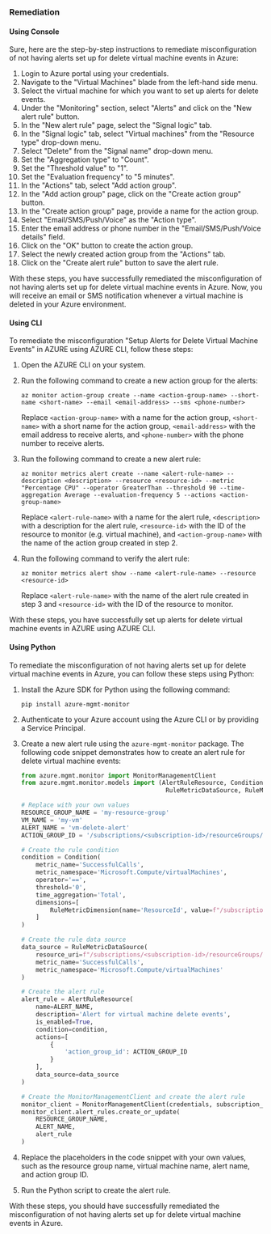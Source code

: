 ### Remediation

#### Using Console

Sure, here are the step-by-step instructions to remediate misconfiguration of not having alerts set up for delete virtual machine events in Azure:

1. Login to Azure portal using your credentials.
2. Navigate to the "Virtual Machines" blade from the left-hand side menu.
3. Select the virtual machine for which you want to set up alerts for delete events.
4. Under the "Monitoring" section, select "Alerts" and click on the "New alert rule" button.
5. In the "New alert rule" page, select the "Signal logic" tab.
6. In the "Signal logic" tab, select "Virtual machines" from the "Resource type" drop-down menu.
7. Select "Delete" from the "Signal name" drop-down menu.
8. Set the "Aggregation type" to "Count".
9. Set the "Threshold value" to "1".
10. Set the "Evaluation frequency" to "5 minutes".
11. In the "Actions" tab, select "Add action group".
12. In the "Add action group" page, click on the "Create action group" button.
13. In the "Create action group" page, provide a name for the action group.
14. Select "Email/SMS/Push/Voice" as the "Action type".
15. Enter the email address or phone number in the "Email/SMS/Push/Voice details" field.
16. Click on the "OK" button to create the action group.
17. Select the newly created action group from the "Actions" tab.
18. Click on the "Create alert rule" button to save the alert rule.

With these steps, you have successfully remediated the misconfiguration of not having alerts set up for delete virtual machine events in Azure. Now, you will receive an email or SMS notification whenever a virtual machine is deleted in your Azure environment.

#### Using CLI

To remediate the misconfiguration "Setup Alerts for Delete Virtual Machine Events" in AZURE using AZURE CLI, follow these steps:

1. Open the AZURE CLI on your system.
2. Run the following command to create a new action group for the alerts:

   ```
   az monitor action-group create --name <action-group-name> --short-name <short-name> --email <email-address> --sms <phone-number>
   ```

   Replace `<action-group-name>` with a name for the action group, `<short-name>` with a short name for the action group, `<email-address>` with the email address to receive alerts, and `<phone-number>` with the phone number to receive alerts.

3. Run the following command to create a new alert rule:

   ```
   az monitor metrics alert create --name <alert-rule-name> --description <description> --resource <resource-id> --metric "Percentage CPU" --operator GreaterThan --threshold 90 --time-aggregation Average --evaluation-frequency 5 --actions <action-group-name>
   ```

   Replace `<alert-rule-name>` with a name for the alert rule, `<description>` with a description for the alert rule, `<resource-id>` with the ID of the resource to monitor (e.g. virtual machine), and `<action-group-name>` with the name of the action group created in step 2.

4. Run the following command to verify the alert rule:

   ```
   az monitor metrics alert show --name <alert-rule-name> --resource <resource-id>
   ```

   Replace `<alert-rule-name>` with the name of the alert rule created in step 3 and `<resource-id>` with the ID of the resource to monitor.

With these steps, you have successfully set up alerts for delete virtual machine events in AZURE using AZURE CLI.

#### Using Python

To remediate the misconfiguration of not having alerts set up for delete virtual machine events in Azure, you can follow these steps using Python:

1. Install the Azure SDK for Python using the following command:

   ```
   pip install azure-mgmt-monitor
   ```

2. Authenticate to your Azure account using the Azure CLI or by providing a Service Principal.

3. Create a new alert rule using the `azure-mgmt-monitor` package. The following code snippet demonstrates how to create an alert rule for delete virtual machine events:

   ```python
   from azure.mgmt.monitor import MonitorManagementClient
   from azure.mgmt.monitor.models import (AlertRuleResource, Condition, 
                                           RuleMetricDataSource, RuleMetricDimension)

   # Replace with your own values
   RESOURCE_GROUP_NAME = 'my-resource-group'
   VM_NAME = 'my-vm'
   ALERT_NAME = 'vm-delete-alert'
   ACTION_GROUP_ID = '/subscriptions/<subscription-id>/resourceGroups/<resource-group>/providers/microsoft.insights/actionGroups/<action-group-name>'

   # Create the rule condition
   condition = Condition(
       metric_name='SuccessfulCalls',
       metric_namespace='Microsoft.Compute/virtualMachines',
       operator='==',
       threshold='0',
       time_aggregation='Total',
       dimensions=[
           RuleMetricDimension(name='ResourceId', value=f"/subscriptions/<subscription-id>/resourceGroups/{RESOURCE_GROUP_NAME}/providers/Microsoft.Compute/virtualMachines/{VM_NAME}")
       ]
   )

   # Create the rule data source
   data_source = RuleMetricDataSource(
       resource_uri=f"/subscriptions/<subscription-id>/resourceGroups/{RESOURCE_GROUP_NAME}/providers/Microsoft.Compute/virtualMachines/{VM_NAME}",
       metric_name='SuccessfulCalls',
       metric_namespace='Microsoft.Compute/virtualMachines'
   )

   # Create the alert rule
   alert_rule = AlertRuleResource(
       name=ALERT_NAME,
       description='Alert for virtual machine delete events',
       is_enabled=True,
       condition=condition,
       actions=[
           {
               'action_group_id': ACTION_GROUP_ID
           }
       ],
       data_source=data_source
   )

   # Create the MonitorManagementClient and create the alert rule
   monitor_client = MonitorManagementClient(credentials, subscription_id)
   monitor_client.alert_rules.create_or_update(
       RESOURCE_GROUP_NAME,
       ALERT_NAME,
       alert_rule
   )
   ```

4. Replace the placeholders in the code snippet with your own values, such as the resource group name, virtual machine name, alert name, and action group ID.

5. Run the Python script to create the alert rule.

With these steps, you should have successfully remediated the misconfiguration of not having alerts set up for delete virtual machine events in Azure.

